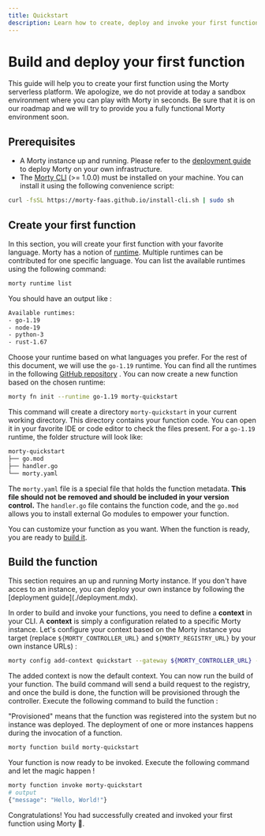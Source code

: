```yaml
---
title: Quickstart
description: Learn how to create, deploy and invoke your first function in Morty serverless platform.
---
```


# Build and deploy your first function

This guide will help you to create your first function using the Morty serverless platform. We apologize, we do not provide at today a sandbox environment where you can play with Morty in seconds. Be sure that it is on our roadmap and we will try to provide you a fully functional Morty environment soon.

## Prerequisites

- A Morty instance up and running. Please refer to the [deployment guide](./deployment.mdx) to deploy Morty on your own infrastructure.
- The [Morty CLI](https://github.com/morty-faas/cli) (>= 1.0.0) must be installed on your machine. You can install it using the following convenience script: 
```bash
curl -fsSL https://morty-faas.github.io/install-cli.sh | sudo sh
```


## Create your first function

In this section, you will create your first function with your favorite language. Morty has a notion of [runtime](./runtimes.mdx). Multiple runtimes can be contributed for one specific language. You can list the available runtimes using the following command: 

```bash
morty runtime list
```

You should have an output like :

```bash
Available runtimes:
- go-1.19
- node-19
- python-3
- rust-1.67
```

Choose your runtime based on what languages you prefer. For the rest of this document, we will use the `go-1.19` runtime. You can find all the runtimes in the following [GitHub repository](https://github.com/morty-faas/runtimes) . You can now create a new function based on the chosen runtime:

```bash
morty fn init --runtime go-1.19 morty-quickstart
```

This command will create a directory `morty-quickstart` in your current working directory. This directory contains your function code. You can open it in your favorite IDE or code editor to check the files present. For a `go-1.19` runtime, the folder structure will look like:

```bash
morty-quickstart
├── go.mod
├── handler.go
└── morty.yaml
```

The `morty.yaml` file is a special file that holds the function metadata. **This file should not be removed and should be included in your version control.** The `handler.go` file contains the function code, and the `go.mod` allows you to install external Go modules to empower your function. 

You can customize your function as you want. When the function is ready, you are ready to [build it](#build-the-function).

## Build the function

<Callout type="warning" emoji="⚠️">
  This section requires an up and running Morty instance. If you don't have acces to an instance,
  you can deploy your own instance by following the [deployment guide](./deployment.mdx).
</Callout>

In order to build and invoke your functions, you need to define a **context** in your CLI. A **context** is simply a configuration related to a specific Morty instance. Let's configure your context based on the Morty instance you target (replace `${MORTY_CONTROLLER_URL}` and `${MORTY_REGISTRY_URL}` by your own instance URLs) :


```bash
morty config add-context quickstart --gateway ${MORTY_CONTROLLER_URL} --registry ${MORTY_REGISTRY_URL}
```

The added context is now the default context. You can now run the build of your function. The build command will send a build request to the registry, and once the build is done, the function will be provisioned through the controller. Execute the following command to build the function :

<Callout type="info">
  "Provisioned" means that the function was registered into the system but no instance was deployed. The deployment of one or more instances happens during the invocation of a function.
</Callout>

```bash
morty function build morty-quickstart
```

Your function is now ready to be invoked. Execute the following command and let the magic happen !

```bash
morty function invoke morty-quickstart
# output
{"message": "Hello, World!"}
```

Congratulations! You had successfully created and invoked your first function using Morty 🚀.
